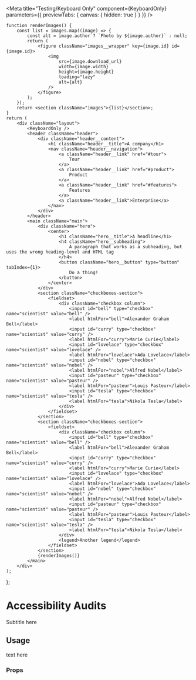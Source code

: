 
<Meta
	title="Testing/Keyboard Only"
	component={KeyboardOnly}
	parameters={{ previewTabs: { canvas: { hidden: true } } }}
/>

<style>{`
	.layout {
		width: 100%;
		display: flex;
		flex-direction: column;
		justify-content: flex-start;
		align-items: center;
		font-family: -apple-system, BlinkMacSystemFont, "Segoe UI", Helvetica, Arial, sans-serif,
		"Apple Color Emoji", "Segoe UI Emoji", "Segoe UI Symbol";
	}

	.images {
		width: 100%;
		display: grid;
		grid-template-columns: repeat(4, 1fr);
		grid-gap: 1rem;
		padding: 1rem 0;
	}

	.images__wrapper,
	.images__wrapper img {
		width: 100%;
		height: auto;
		margin: 0;
		padding: 0;
	}

	.header {
		width: 100%;
		height: 3rem;
		background-color: #fff;
		color: #222;
		border-bottom: 3px solid tomato;
	}

	.header,
	.header__content,
	.header__navigation,
	.hero__button {
		display: flex;
		flex-direction: row;
		align-items: center;
	}

	.header,
	.header__content {
		justify-content: center;
	}

	.header__content {
		gap: 2rem;
	}

	.header__title {
		font-size: clamp(24px, 5vw, 28px);
	}

	.header__navigation {
		position: relative;
		justify-content: space-between;
		gap: 1rem;
	}

	.header__link {
		color: #333;;
	}

	.main {
		padding: 1.5rem;
		background-color: white;
	}

	.hero {
		height: clamp(480px, 50vh, 720px);
		background-color: #fafafa;
		display: grid;
		place-items: center;
	}

	.hero__subheading
	.hero__title {
		display: flex;
		text-align: center;
	}

	.hero__subheading {
		max-width: clamp(44ch, 400px, 70ch);
		font-weight: normal;
	}

	.hero__button {
		text-align: center;
		border: 1px solid #111;
		color: #111;
		background: transparent;
		height: 3rem;
	}
`}</style>

	function renderImages() {
		const list = images.map((image) => {
			const alt = image.author ? `Photo by ${image.author}` : null;
			return (
				<figure className="images__wrapper" key={image.id} id={image.id}>
					<img
						src={image.download_url}
						width={image.width}
						height={image.height}
						loading="lazy"
						alt={alt}
					/>
				</figure>
			);
		});
		return <section className="images">{list}</section>;
	}
	return (
		<div className="layout">
			<KeyboardOnly />
			<header className="header">
				<div className="header__content">
					<h1 className="header__title">A company</h1>
					<nav className="header__navigation">
						<a className="header__link" href="#tour">
							Tour
						</a>
						<a className="header__link" href="#product">
							Product
						</a>
						<a className="header__link" href="#features">
							Features
						</a>
						<a className="header__link">Enterprise</a>
					</nav>
				</div>
			</header>
			<main className="main">
				<div className="hero">
					<center>
						<h1 className="hero__title">A headline</h1>
						<h4 className="hero__subheading">
							A paragraph that works as a subheading, but uses the wrong heading-level and HTML tag
						</h4>
						<button className="hero__button" type="button" tabIndex={1}>
							Do a thing!
						</button>
					</center>
				</div>
				<section className="checkboxes-section">
					<fieldset>
						<div className="checkbox column">
							<input id="bell" type="checkbox" name="scientist" value="bell" />
							<label htmlFor="bell">Alexander Graham Bell</label>
							<input id="curry" type="checkbox" name="scientist" value="curry" />
							<label htmlFor="curry">Marie Curie</label>
							<input id="lovelace" type="checkbox" name="scientist" value="lovelace" />
							<label htmlFor="lovelace">Ada Lovelace</label>
							<input id="nobel" type="checkbox" name="scientist" value="nobel" />
							<label htmlFor="nobel">Alfred Nobel</label>
							<input id="pasteur" type="checkbox" name="scientist" value="pasteur" />
							<label htmlFor="pasteur">Louis Pasteur</label>
							<input id="tesla" type="checkbox" name="scientist" value="tesla" />
							<label htmlFor="tesla">Nikola Tesla</label>
						</div>
					</fieldset>
				</section>
				<section className="checkboxes-section">
					<fieldset>
						<div className="checkbox column">
							<input id="bell" type="checkbox" name="scientist" value="bell" />
							<label htmlFor="bell">Alexander Graham Bell</label>
							<input id="curry" type="checkbox" name="scientist" value="curry" />
							<label htmlFor="curry">Marie Curie</label>
							<input id="lovelace" type="checkbox" name="scientist" value="lovelace" />
							<label htmlFor="lovelace">Ada Lovelace</label>
							<input id="nobel" type="checkbox" name="scientist" value="nobel" />
							<label htmlFor="nobel">Alfred Nobel</label>
							<input id="pasteur" type="checkbox" name="scientist" value="pasteur" />
							<label htmlFor="pasteur">Louis Pasteur</label>
							<input id="tesla" type="checkbox" name="scientist" value="tesla" />
							<label htmlFor="tesla">Nikola Tesla</label>
						</div>
						<legend>Another legend</legend>
					</fieldset>
				</section>
				{renderImages()}
			</main>
		</div>
	);
};

# Accessibility Audits

<Subtitle>Subtitle here</Subtitle>

## Usage

text here

<Canvas>
	<Story name="KeyboardOnly">
		<AuditInPage />
	</Story>
</Canvas>

### Props

<ArgsTable story="KeyboardOnly" />
